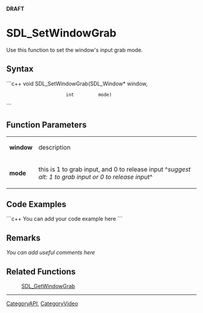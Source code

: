 <!-- pragma section-numbers off -->
<!-- pragma disable-camelcase -->
'''DRAFT'''

= SDL_SetWindowGrab =
Use this function to set the window's input grab mode.


== Syntax ==
```c++
void SDL_SetWindowGrab(SDL_Window* window,
                       int         mode)
```

== Function Parameters ==
{|
|'''window'''
|description
|-
|'''mode'''
|this is 1 to grab input, and 0 to release input ^''suggest alt: 1 to grab input or 0 to release input''^
|}

== Code Examples ==
```c++
You can add your code example here
```

== Remarks ==
''You can add useful comments here''

== Related Functions ==
:[[SDL_GetWindowGrab]]

----
[[CategoryAPI]], [[CategoryVideo]]
